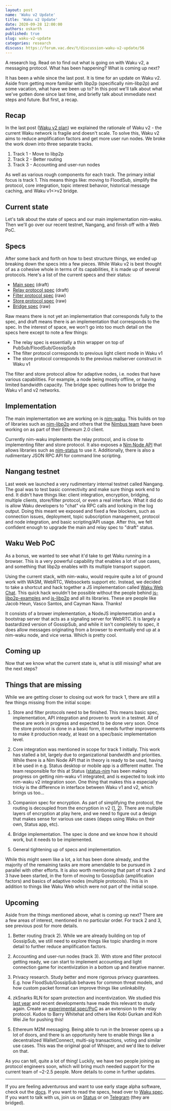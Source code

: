 ```yaml
---
layout: post
name: 'Waku v2 Update'
title: 'Waku v2 Update'
date: 2020-09-28 12:00:00
authors: oskarth
published: true
slug: waku-v2-update
categories: research
discuss: https://forum.vac.dev/t/discussion-waku-v2-update/56
---
```


A research log. Read on to find out what is going on with Waku v2, a messaging protocol. What has been happening? What is coming up next?

<!--truncate-->

It has been a while since the last post. It is time for an update on Waku v2. Aside from getting more familiar with libp2p (specifically nim-libp2p) and some vacation, what have we been up to? In this post we'll talk about what we've gotten done since last time, and briefly talk about immediate next steps and future. But first, a recap.

## Recap

In the last post ([Waku v2 plan](https://vac.dev/waku-v2-plan)) we explained the rationale of Waku v2 - the current Waku network is fragile and doesn't scale. To solve this, Waku v2 aims to reduce amplification factors and get more user run nodes. We broke the work down into three separate tracks.

1. Track 1 - Move to libp2p
2. Track 2 - Better routing
3. Track 3 - Accounting and user-run nodes

As well as various rough components for each track. The primary initial focus is track 1. This means things like: moving to FloodSub, simplify the protocol, core integration, topic interest behavior, historical message caching, and Waku v1<\>v2 bridge.

## Current state

Let's talk about the state of specs and our main implementation nim-waku. Then we'll go over our recent testnet, Nangang, and finish off with a Web PoC.

## Specs

After some back and forth on how to best structure things, we ended up breaking down the specs into a few pieces. While Waku v2 is best thought of as a cohesive whole in terms of its capabilities, it is made up of several protocols. Here's a list of the current specs and their status:

- [Main spec](https://rfc.vac.dev/waku/standards/core/10/waku2) (draft)
- [Relay protocol spec](https://rfc.vac.dev/waku/standards/core/11/relay) (draft)
- [Filter protocol spec](https://rfc.vac.dev/waku/standards/core/12/filter) (raw)
- [Store protocol spec](https://rfc.vac.dev/waku/standards/core/13/store) (raw)
- [Bridge spec](https://rfc.vac.dev/waku/standards/core/15/bridge) (raw)

Raw means there is not yet an implementation that corresponds fully to the spec, and draft means there is an implementation that corresponds to the spec. In the interest of space, we won't go into too much detail on the specs here except to note a few things:

- The relay spec is essentially a thin wrapper on top of PubSub/FloodSub/GossipSub
- The filter protocol corresponds to previous light client mode in Waku v1
- The store protocol corresponds to the previous mailserver construct in Waku v1

The filter and store protocol allow for adaptive nodes, i.e. nodes that have various capabilities. For example, a node being mostly offline, or having limited bandwidth capacity. The bridge spec outlines how to bridge the Waku v1 and v2 networks.

## Implementation

The main implementation we are working on is [nim-waku](https://github.com/status-im/nim-waku/). This builds on top of libraries such as [nim-libp2p](https://github.com/status-im/nim-libp2p) and others that the [Nimbus team](https://nimbus.team/) have been working on as part of their Ethereum 2.0 client.

Currently nim-waku implements the relay protocol, and is close to implementing filter and store protocol. It also exposes a [Nim Node API](https://github.com/status-im/nim-waku/blob/master/docs/api/v2/node.md) that allows libraries such as [nim-status](https://github.com/status-im/status-nim) to use it. Additionally, there is also a rudimentary JSON RPC API for command line scripting.

## Nangang testnet

Last week we launched a very rudimentary internal testnet called Nangang. The goal was to test basic connectivity and make sure things work end to end. It didn't have things like: client integration, encryption, bridging, multiple clients, store/filter protocol, or even a real interface. What it did do is allow Waku developers to "chat" via RPC calls and looking in the log output. Doing this meant we exposed and fixed a few blockers, such as connection issues, deployment, topic subscription management, protocol and node integration, and basic scripting/API usage. After this, we felt confident enough to upgrade the main and relay spec to "draft" status.

## Waku Web PoC

As a bonus, we wanted to see what it'd take to get Waku running in a browser. This is a very powerful capability that enables a lot of use cases, and something that libp2p enables with its multiple transport support.

Using the current stack, with nim-waku, would require quite a lot of ground work with WASM, WebRTC, Websockets support etc. Instead, we decided to take a shortcut and hack together a JS implementation called [Waku Web Chat](https://github.com/vacp2p/waku-web-chat/). This quick hack wouldn't be possible without the people behind [js-libp2p-examples](https://github.com/libp2p/js-libp2p-examples/) and [js-libp2p](https://github.com/libp2p/js-libp2p) and all its libraries. These are people like Jacob Heun, Vasco Santos, and Cayman Nava. Thanks!

It consists of a brower implementation, a NodeJS implementation and a bootstrap server that acts as a signaling server for WebRTC. It is largely a bastardized version of GossipSub, and while it isn't completely to spec, it does allow messages originating from a browser to eventually end up at a nim-waku node, and vice versa. Which is pretty cool.

## Coming up

Now that we know what the current state is, what is still missing? what are the next steps?

## Things that are missing

While we are getting closer to closing out work for track 1, there are still a few things missing from the initial scope:

1. Store and filter protocols need to be finished. This means basic spec, implementation, API integration and proven to work in a testnet. All of these are work in progress and expected to be done very soon. Once the store protocol is done in a basic form, it needs further improvements to make it production ready, at least on a spec/basic implementation level.

2. Core integration was mentioned in scope for track 1 initially. This work has stalled a bit, largely due to organizational bandwidth and priorities. While there is a Nim Node API that in theory is ready to be used, having it be used in e.g. Status desktop or mobile app is a different matter. The team responsible for this at Status ([status-nim](https://github.com/status-im/status-nim) has been making progress on getting nim-waku v1 integrated, and is expected to look into nim-waku v2 integration soon. One thing that makes this a especially tricky is the difference in interface between Waku v1 and v2, which brings
   us too...

3. Companion spec for encryption. As part of simplifying the protocol, the routing is decoupled from the encryption in v2 ([1](https://github.com/vacp2p/specs/issues/158), [2](https://github.com/vacp2p/specs/issues/181)). There are multiple layers of encryption at play here, and we need to figure out a design that makes sense for various use cases (dapps using Waku on their own, Status app, etc).

4. Bridge implementation. The spec is done and we know how it should work, but it needs to be implemented.

5. General tightening up of specs and implementation.

While this might seem like a lot, a lot has been done already, and the majority of the remaining tasks are more amendable to be pursued in parallel with other efforts. It is also worth mentioning that part of track 2 and 3 have been started, in the form of moving to GossipSub (amplification factors) and basics of adaptive nodes (multiple protocols). This is in addition to things like Waku Web which were not part of the initial scope.

## Upcoming

Aside from the things mentioned above, what is coming up next? There are a few areas of interest, mentioned in no particular order. For track 2 and 3, see previous post for more details.

1. Better routing (track 2). While we are already building on top of GossipSub, we still need to explore things like topic sharding in more detail to further reduce amplification factors.

2. Accounting and user-run nodes (track 3). With store and filter protocol getting ready, we can start to implement accounting and light connection game for incentivization in a bottom up and iterative manner.

3. Privacy research. Study better and more rigorous privacy guarantees. E.g. how FloodSub/GossipSub behaves for common threat models, and how custom packet
   format can improve things like unlinkability.

4. zkSnarks RLN for spam protection and incentivization. We studied this [last year](https://vac.dev/feasibility-semaphore-rate-limiting-zksnarks) and recent developments have made this relevant to study again. Create an [experimental spec/PoC](https://github.com/vacp2p/specs/issues/189) as an extension to the relay protocol. Kudos to Barry Whitehat and others like Kobi Gurkan and Koh Wei Jie for pushing this!

5. Ethereum M2M messaging. Being able to run in the browser opens up a lot of doors, and there is an opportunity here to enable things like a decentralized WalletConnect, multi-sig transactions, voting and similar use cases. This was the original goal of Whisper, and we'd like to deliver on that.

As you can tell, quite a lot of thing! Luckily, we have two people joining as protocol engineers soon, which will bring much needed support for the current team of ~2-2.5 people. More details to come in further updates.

---

If you are feeling adventurous and want to use early stage alpha software, check out the [docs](https://github.com/status-im/nim-waku/tree/master/docs). If you want to read the specs, head over to [Waku spec](https://rfc.vac.dev/spec/10/). If you want to talk with us, join us on [Status](https://get.status.im/chat/public/vac) or on [Telegram](https://t.me/vacp2p) (they are bridged).
